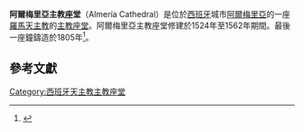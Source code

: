 '''阿爾梅里亞主教座堂'''（Almería Cathedral）是位於[[西班牙|西班牙]]城市[[阿爾梅里亞|阿爾梅里亞]]的一座[[羅馬天主教|羅馬天主教]]的[[主教座堂|主教座堂]]。阿爾梅里亞主教座堂修建於1524年至1562年期間。最後一座鐘鑄造於1805年<ref>{{Cite web |url=http://campaners.com/php/cat_campanes1.php?numer=59 |title=Campaners website |accessdate=2015-09-28 |archive-date=2012-01-20 |archive-url=https://web.archive.org/web/20120120223949/http://campaners.com/php/cat_campanes1.php?numer=59 |dead-url=no }}</ref>。
== 參考文獻 ==
{{reflist}}
{{commons|Cathedral of Almería}}
{{coord|36.8387|N|2.4672|W|source:wikidata-and-enwiki-cat-tree_region:ES|display=title}}
[[Category:西班牙天主教主教座堂|Category:西班牙天主教主教座堂]]